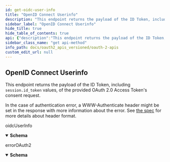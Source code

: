 ```yaml
---
id: get-oidc-user-info
title: "OpenID Connect Userinfo"
description: "This endpoint returns the payload of the ID Token, including `session.id_token` values, of"
sidebar_label: "OpenID Connect Userinfo"
hide_title: true
hide_table_of_contents: true
api: {"description":"This endpoint returns the payload of the ID Token, including `session.id_token` values, of\nthe provided OAuth 2.0 Access Token's consent request.\n\nIn the case of authentication error, a WWW-Authenticate header might be set in the response\nwith more information about the error. See [the spec](https://datatracker.ietf.org/doc/html/rfc6750#section-3)\nfor more details about header format.","operationId":"getOidcUserInfo","responses":{"200":{"content":{"application/json":{"schema":{"description":"OpenID Connect Userinfo","properties":{"email":{"example":"john.doe@example.com","description":"End-User's preferred e-mail address. Its value MUST conform to the RFC 5322 [RFC5322] addr-spec syntax. The RP MUST NOT rely upon this value being unique, as discussed in Section 5.7.","type":"string"},"first_name":{"example":"John","description":"Surname(s) or last name(s) of the End-User. Note that in some cultures, people can have multiple family names or no family name; all can be present, with the names being separated by space characters.","type":"string"},"last_name":{"example":"Doe","description":"Given name(s) or first name(s) of the End-User. Note that in some cultures, people can have multiple given names; all can be present, with the names being separated by space characters.","type":"string"}},"type":"object","title":"oidcUserInfo"}}},"description":"oidcUserInfo"},"401":{"content":{"application/json":{"schema":{"description":"Error","properties":{"error":{"description":"Error","type":"string","example":"invalid_client"},"error_debug":{"description":"Error Debug Information\n\nOnly available in dev mode.","type":"string"},"error_description":{"description":"Error Description","type":"string","example":"Client+authentication+failed+%28e.g.%2C+unknown+client%2C+no+client+authentication+included%2C+or+unsupported+authentication+method%29.+The+requested+OAuth+2.0+Client+does+not+exist."},"error_hint":{"description":"Error Hint\n\nHelps the user identify the error cause.","example":"The redirect URL is not allowed.","type":"string"},"status_code":{"description":"HTTP Status Code","example":401,"format":"int64","type":"integer"}},"type":"object","title":"errorOAuth2"}}},"description":"errorOAuth2"}},"security":[{"bearer":[]}],"tags":["OIDC"],"method":"get","path":"/userinfo","servers":[{"url":"https://oauth2.quran.foundation","description":"Production Server"},{"url":"staging-oauth2.quran.foundation","description":"Staging Server"}],"info":{"title":"OAuth2 APIs","version":"1.0.0","description":"Quran.Foundation OAuth2 APIs are a set of APIs that allow you to integrate your app with Quran.Foundation's OAuth2 capabilities. This includes endpoints for OpenID Connect Userinfo, OAuth2 Token Exchange, and OAuth2 Authorize. The APIs are designed to be simple and easy to use, with a focus on security and privacy. Integrating with Quran.Foundation's OAuth2 APIs is required to access Quran.Foundation's APIs."},"postman":{"name":"OpenID Connect Userinfo","description":{"content":"This endpoint returns the payload of the ID Token, including `session.id_token` values, of\nthe provided OAuth 2.0 Access Token's consent request.\n\nIn the case of authentication error, a WWW-Authenticate header might be set in the response\nwith more information about the error. See [the spec](https://datatracker.ietf.org/doc/html/rfc6750#section-3)\nfor more details about header format.","type":"text/plain"},"url":{"path":["userinfo"],"host":["{{baseUrl}}"],"query":[],"variable":[]},"header":[{"key":"Accept","value":"application/json"}],"method":"GET"}}
sidebar_class_name: "get api-method"
info_path: docs/oauth2_apis_versioned/oauth-2-apis
custom_edit_url: null
---
```



## OpenID Connect Userinfo



This endpoint returns the payload of the ID Token, including `session.id_token` values, of
the provided OAuth 2.0 Access Token's consent request.

In the case of authentication error, a WWW-Authenticate header might be set in the response
with more information about the error. See [the spec](https://datatracker.ietf.org/doc/html/rfc6750#section-3)
for more details about header format.

<div><ApiTabs><TabItem label={"200"} value={"200"}><div>

oidcUserInfo

</div><div><MimeTabs schemaType={"response"}><TabItem label={"application/json"} value={"application/json"}><SchemaTabs><TabItem label={"Schema"} value={"Schema"}><details style={{}} data-collapsed={false} open={true}><summary style={{"textAlign":"left"}}><strong>Schema</strong></summary><div style={{"textAlign":"left","marginLeft":"1rem"}}></div><ul style={{"marginLeft":"1rem"}}><SchemaItem collapsible={false} name={"email"} required={false} schemaName={"string"} qualifierMessage={undefined} schema={{"example":"john.doe@example.com","description":"End-User's preferred e-mail address. Its value MUST conform to the RFC 5322 [RFC5322] addr-spec syntax. The RP MUST NOT rely upon this value being unique, as discussed in Section 5.7.","type":"string"}}></SchemaItem><SchemaItem collapsible={false} name={"first_name"} required={false} schemaName={"string"} qualifierMessage={undefined} schema={{"example":"John","description":"Surname(s) or last name(s) of the End-User. Note that in some cultures, people can have multiple family names or no family name; all can be present, with the names being separated by space characters.","type":"string"}}></SchemaItem><SchemaItem collapsible={false} name={"last_name"} required={false} schemaName={"string"} qualifierMessage={undefined} schema={{"example":"Doe","description":"Given name(s) or first name(s) of the End-User. Note that in some cultures, people can have multiple given names; all can be present, with the names being separated by space characters.","type":"string"}}></SchemaItem></ul></details></TabItem><TabItem label={"Example (from schema)"} value={"Example (from schema)"}><ResponseSamples responseExample={"{\n  \"email\": \"john.doe@example.com\",\n  \"first_name\": \"John\",\n  \"last_name\": \"Doe\"\n}"} language={"json"}></ResponseSamples></TabItem></SchemaTabs></TabItem></MimeTabs></div></TabItem><TabItem label={"401"} value={"401"}><div>

errorOAuth2

</div><div><MimeTabs schemaType={"response"}><TabItem label={"application/json"} value={"application/json"}><SchemaTabs><TabItem label={"Schema"} value={"Schema"}><details style={{}} data-collapsed={false} open={true}><summary style={{"textAlign":"left"}}><strong>Schema</strong></summary><div style={{"textAlign":"left","marginLeft":"1rem"}}></div><ul style={{"marginLeft":"1rem"}}><SchemaItem collapsible={false} name={"error"} required={false} schemaName={"string"} qualifierMessage={undefined} schema={{"description":"Error","type":"string","example":"invalid_client"}}></SchemaItem><SchemaItem collapsible={false} name={"error_debug"} required={false} schemaName={"string"} qualifierMessage={undefined} schema={{"description":"Error Debug Information\n\nOnly available in dev mode.","type":"string"}}></SchemaItem><SchemaItem collapsible={false} name={"error_description"} required={false} schemaName={"string"} qualifierMessage={undefined} schema={{"description":"Error Description","type":"string","example":"Client+authentication+failed+%28e.g.%2C+unknown+client%2C+no+client+authentication+included%2C+or+unsupported+authentication+method%29.+The+requested+OAuth+2.0+Client+does+not+exist."}}></SchemaItem><SchemaItem collapsible={false} name={"error_hint"} required={false} schemaName={"string"} qualifierMessage={undefined} schema={{"description":"Error Hint\n\nHelps the user identify the error cause.","example":"The redirect URL is not allowed.","type":"string"}}></SchemaItem><SchemaItem collapsible={false} name={"status_code"} required={false} schemaName={"int64"} qualifierMessage={undefined} schema={{"description":"HTTP Status Code","example":401,"format":"int64","type":"integer"}}></SchemaItem></ul></details></TabItem><TabItem label={"Example (from schema)"} value={"Example (from schema)"}><ResponseSamples responseExample={"{\n  \"error\": \"invalid_client\",\n  \"error_debug\": \"string\",\n  \"error_description\": \"Client+authentication+failed+%28e.g.%2C+unknown+client%2C+no+client+authentication+included%2C+or+unsupported+authentication+method%29.+The+requested+OAuth+2.0+Client+does+not+exist.\",\n  \"error_hint\": \"The redirect URL is not allowed.\",\n  \"status_code\": 401\n}"} language={"json"}></ResponseSamples></TabItem></SchemaTabs></TabItem></MimeTabs></div></TabItem></ApiTabs></div>
      